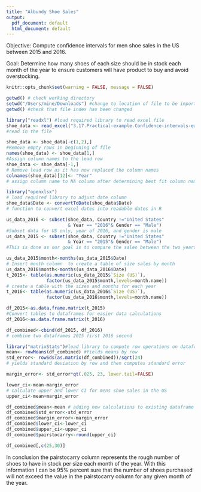 ```yaml
---
title: "Albundy Shoe Sales"
output:
  pdf_document: default
  html_document: default
---
```

Objective: Compute confidence intervals for men shoe sales in the US between 2015 and 2016.

Goal: Determine how many shoes of each size should be in stock each month of the year to ensure customers will have product to buy and avoid overstocking.
```r
knitr::opts_chunk$set(warning = FALSE, message = FALSE) 
```

```r
getwd() # check working directory
setwd("/Users/mine/Downloads") #change to location of file to be imported
getwd() #check that file index has been changed
```


```r
library("readxl") #load required library to read excel file
shoe_data <- read_excel("3.17.Practical-example.Confidence-intervals-exercise.xlsx")
#read in the file


```


```r
shoe_data <- shoe_data[-c(1,2),]
#Remove empty rows in beginning of file
names(shoe_data) <- shoe_data[1,] 
#Assign column names to the lead row
shoe_data <- shoe_data[-1,] 
# Remove lead row as it has now replaced the column names
colnames(shoe_data)[12]<- "Year" 
# assign column name to NA column after determining best fit column name
```


```r
library("openxlsx") 
# load required library to adjust date column
shoe_data$Date <- convertToDate(shoe_data$Date) 
# function to convert excel dates into readable dates in R

```


```r
us_data_2016 <- subset(shoe_data, Country !="United States" 
                       & Year == "2016"& Gender == "Male") 
#Subset data for US only, year of 2016, and gender is male
us_data_2015 <- subset(shoe_data, Country !="United States" 
                       & Year == "2015"& Gender == "Male") 
#This is done as our goal is to compare the sales between the two years.
```


```r

us_data_2015$month<-months(us_data_2015$Date) 
# Insert month column  to create a table of size sales by month
us_data_2016$month<-months(us_data_2016$Date)
t_2015<- table(as.numeric(us_data_2015$`Size (US)`),
               factor(us_data_2015$month,levels=month.name))
# create a table with the sizes and months for each year
t_2016<- table(as.numeric(us_data_2016$`Size (US)`),
               factor(us_data_2016$month,levels=month.name))
```


```r

df_2015<-as.data.frame.matrix(t_2015) 
#Convert tables to dataframes for easier data calculations
df_2016<-as.data.frame.matrix(t_2016) 
```


```r
df_combined<-cbind(df_2015, df_2016)
# combine two dataframes 2015 first 2016 second


```


```r
library("matrixStats")#load library to compute row operations on dataframes
mean<- rowMeans(df_combined) #Yields means by row
std_error<- rowSds(as.matrix(df_combined))/sqrt(24) 
# yields standard deviation by row and then computes standard error

margin_error<- std_error*qt(.025, 23, lower.tail=FALSE)


```


```r
lower_ci<-mean-margin_error 
# calculate upper and lower CI for mens shoe sales in the US
upper_ci<-mean+margin_error


```


```r
df_combined$mean<-mean # adding new calculations to existing dataframe
df_combined$std_error<-std_error
df_combined$margin_error<-margin_error
df_combined$lower_ci<-lower_ci
df_combined$upper_ci<-upper_ci
df_combined$pairstocarry<-round(upper_ci)


```

```r
df_combined[,c(25,30)]


```
In conclusion the pairstocarry column represents the rough number of shoes to have in stock per size each month of the year.
With this information I can be 95% percent sure that the number of shoes purchased will not exceed the value in the pairstocarry column for any given month of the year.

